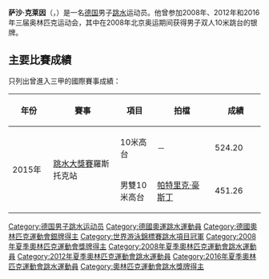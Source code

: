 {{noteTA|G1=Aquatics}}
{{Infobox sportsperson
|圖片= Sascha Klein bei der Olympia-Einkleidung Hannover 2016 (Martin Rulsch) 01.jpg
|圖片簡介=
|姓名= 萨沙·克莱因
|外文名= {{lang|de|Sascha Klein}}
|暱稱=
|國籍= {{GER}}
|出生日期= {{Birth date and age|1985|9|12}}
|出生地點= [[埃施韦勒|埃施韦勒]]
|居住地= 
|逝世日期=
|逝世地點=
|身高= 173 cm
|體重= 71 kg
|运动= [[跳水|跳水]]
|項目= 
|級別=
|拍檔= [[帕特里克·豪斯丁|帕特里克·豪斯丁]]
|medaltemplates= 
{{MedalSport | 男子[[跳水|跳水]]}}
{{MedalCountry | {{GER}} }}
{{MedalCompetition|[[奧林匹克運動會|奧林匹克運動會]]}}
{{MedalSilver| [[2008年夏季奧林匹克運動會|2008年 北京]] |[[2008年夏季奧林匹克運動會跳水比賽|雙人10米跳台]]}}
{{MedalCompetition|[[世界游泳錦標賽|世界游泳錦標賽]]}}
{{MedalGold| [[2013年世界游泳錦標賽|2013年 巴塞罗那]]|[[2013年世界游泳錦標賽跳水比賽|雙人10米跳台]]}}
{{MedalSilver| [[2011年世界游泳錦標賽|2011年 上海]]|[[2011年世界游泳錦標賽跳水比賽|雙人10米跳台]]}}
{{MedalBronze| [[2011年世界游泳錦標賽|2011年 上海]]|[[2011年世界游泳錦標賽跳水比賽|10米跳台]]}}
{{MedalBronze| [[2013年世界游泳錦標賽|2013年 巴塞罗那]]|[[2013年世界游泳錦標賽跳水比賽|10米跳台]]}}
{{MedalBronze| [[2017年世界游泳錦標賽|2017年 布達佩斯]]|[[2017年世界游泳錦標賽跳水比賽－男子雙人10公尺跳台|雙人10米跳台]]}}
{{MedalCompetition|[[跳水世界盃|跳水世界盃]]}}
{{MedalGold| [[2008年跳水世界盃|2008年 北京]] | 10米跳台}}
{{MedalSilver| [[2008年跳水世界盃|2008年 北京]] | 雙人10米跳台}}
{{MedalSilver| [[2014年跳水世界盃|2014年 上海]] | 雙人10米跳台}}
{{MedalBronze| [[2010年跳水世界盃|2010年 常州]] | 雙人10米跳台}}
}}
'''萨沙·克莱因'''（{{lang-de|Sascha Klein}}，{{bd|1985年|9月12日}}）是一名[[德国|德国]]男子[[跳水|跳水]]运动员。他曾参加2008年、2012年和2016年三届奥林匹克运动会，其中在2008年北京奥运期间获得男子双人10米跳台的银牌。

==主要比賽成績==
只列出曾進入三甲的國際賽事成績：
{| class=wikitable style="text-align:center; font-size:small;" 
!width="80"|年份
!width="180"|賽事
!width="80"|項目
!width="150"|拍檔
!colspan="2" width="100"|成績
|-
!rowspan="2"|2015年
|rowspan="2"|[[2015年國際泳聯跳水大獎賽|跳水大獎賽]]羅斯托克站
|10米高台
|－
|524.20
|bgcolor="gold"|'''冠軍'''
|-
|男雙10米高台
|[[帕特里克·豪斯丁|帕特里克·豪斯丁]]
|451.26
|bgcolor="gold"|'''冠軍'''
|}

{{Commons category|Sascha Klein}}
{{世界游泳錦標賽跳水項目－男子雙人10米高臺冠軍}}

{{DEFAULTSORT:Klein, Sascha}}
[[Category:德国男子跳水运动员|Category:德国男子跳水运动员]]
[[Category:德國奧運跳水運動員|Category:德國奧運跳水運動員]]
[[Category:德國奧林匹克運動會銀牌得主|Category:德國奧林匹克運動會銀牌得主]]
[[Category:世界游泳錦標賽跳水項目冠軍|Category:世界游泳錦標賽跳水項目冠軍]]
[[Category:2008年夏季奧林匹克運動會獎牌得主|Category:2008年夏季奧林匹克運動會獎牌得主]]
[[Category:2008年夏季奧林匹克運動會跳水運動員|Category:2008年夏季奧林匹克運動會跳水運動員]]
[[Category:2012年夏季奧林匹克運動會跳水運動員|Category:2012年夏季奧林匹克運動會跳水運動員]]
[[Category:2016年夏季奧林匹克運動會跳水運動員|Category:2016年夏季奧林匹克運動會跳水運動員]]
[[Category:奧林匹克運動會跳水獎牌得主|Category:奧林匹克運動會跳水獎牌得主]]